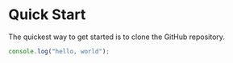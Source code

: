 # Quick Start

The quickest way to get started is to clone the GitHub repository.

```js
console.log("hello, world");
```
